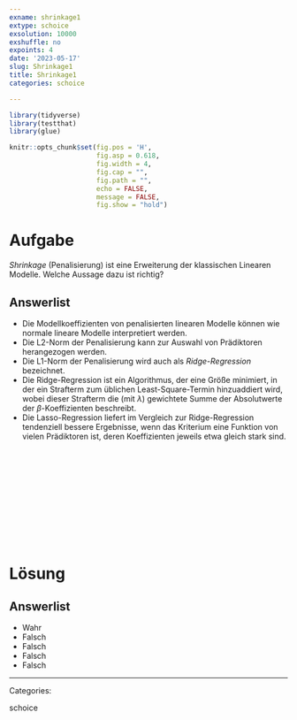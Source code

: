 ```yaml
---
exname: shrinkage1
extype: schoice
exsolution: 10000
exshuffle: no
expoints: 4
date: '2023-05-17'
slug: Shrinkage1
title: Shrinkage1
categories: schoice

---
```





```r
library(tidyverse)
library(testthat)
library(glue)
```


```r
knitr::opts_chunk$set(fig.pos = 'H',
                      fig.asp = 0.618,
                      fig.width = 4,
                      fig.cap = "", 
                      fig.path = "",
                      echo = FALSE,
                      message = FALSE,
                      fig.show = "hold")
```






# Aufgabe

*Shrinkage* (Penalisierung) ist eine Erweiterung der klassischen Linearen Modelle. Welche Aussage dazu ist richtig?


Answerlist
----------
* Die Modellkoeffizienten von penalisierten linearen Modelle können wie normale lineare Modelle interpretiert werden.
* Die L2-Norm der Penalisierung kann zur Auswahl von Prädiktoren herangezogen werden.
* Die L1-Norm der Penalisierung wird auch als *Ridge-Regression* bezeichnet.
* Die Ridge-Regression ist ein Algorithmus, der eine Größe minimiert, in der ein Strafterm zum üblichen Least-Square-Termin hinzuaddiert wird, wobei dieser Strafterm die (mit $\lambda$) gewichtete Summe der Absolutwerte der $\beta$-Koeffizienten beschreibt.
* Die Lasso-Regression liefert im Vergleich zur Ridge-Regression tendenziell bessere Ergebnisse, wenn das Kriterium eine Funktion von vielen Prädiktoren ist, deren Koeffizienten jeweils etwa gleich stark sind.



</br>
</br>
</br>
</br>
</br>
</br>
</br>
</br>
</br>
</br>

# Lösung


Answerlist
----------


* Wahr
* Falsch
* Falsch
* Falsch
* Falsch





---

Categories: 

schoice

